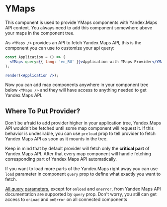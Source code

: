 
<Meta title="api/YMaps" />

# YMaps

This component is used to provide YMaps components with Yandex.Maps API context.
You always need to add this component somewhere above your maps in the component
tree.

As `<YMaps />` provides an API to fetch Yandex.Maps API, this is the component
you can use to customize your api query:

```jsx
const Application = () => (
  <YMaps query={{ lang: 'en_RU' }}>Application with YMaps Provider</YMaps>
);

render(<Application />);
```

Now you can add map components anywhere in your component tree below `<YMaps />`
and they will have access to anything needed to get Yandex.Maps API.

## Where To Put Provider?

Don't be afraid to add provider higher in your application tree, Yandex.Maps API
wouldn't be fetched until some map component will request it. If this behavior
is undesirable, you can use `preload` prop to tell provider to fetch Yandex Maps
API as soon as it mounts in the tree.

Keep in mind that by default provider will fetch only the **critical part** of
Yandex.Maps API. After that every map component will handle fetching
corresponding part of Yandex Maps API automatically.

If you want to load more parts of the Yandex.Maps right away you can use `load`
parameter in component `query` prop to define what exactly you want to fetch.

[All query parameters][1], except for `onload` and `onerror`, from Yandex Maps
API documentation are supported by `query` prop. Don't worry, you still can get
access to `onLoad` and `onError` on all connected components

[1]: https://tech.yandex.com/maps/doc/jsapi/2.1/dg/concepts/load-docpage/
